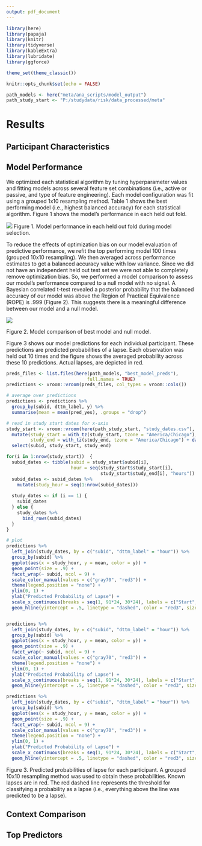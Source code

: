 ---
output: pdf_document
---

```{r setup, include=FALSE}
library(here)
library(papaja)
library(knitr)
library(tidyverse)
library(kableExtra)
library(lubridate)
library(ggforce)

theme_set(theme_classic()) 

knitr::opts_chunk$set(echo = FALSE)

path_models <- here("meta/ana_scripts/model_output")
path_study_start <- "P:/studydata/risk/data_processed/meta"
```


# Results 
## Participant Characteristics



## Model Performance 

We optimized each statistical algorithm by tuning hyperparameter values and fitting models across several feature set combinations (i.e., active or passive, and type of feature engineering). Each model configuration was fit using a grouped 1x10 resampling method. Table 1 shows the best performing model (i.e., highest balanced accuracy) for each statistical algorithm. Figure 1 shows the model's performance in each held out fold. 

![](C:/Users/kpaquette2/analysis_risk1/meta/ana_scripts/figures/ba_hist.png)
Figure 1. Model performance in each held out fold during model selection.   


To reduce the effects of optimization bias on our model evaluation of predictive performance, we refit the top performing model 100 times (grouped 10x10 resampling). We then averaged across performance estimates to get a balanced accuracy value with low variance. Since we did not have an independent held out test set we were not able to completely remove optimization bias. So, we performed a model comparison to assess our model's performance compared to a null model with no signal. A Bayesian correlated t-test revealed a posterior probability that the balanced accuracy of our model was above the Region of Practical Equivalence (ROPE) is .999 (Figure 2). This suggests there is a meaningful difference between our model and a null model.


![](C:/Users/kpaquette2/analysis_risk1/meta/ana_scripts/figures/best_posterior.png)

Figure 2. Model comparison of best model and null model. 

Figure 3 shows our model predictions for each individual participant. These predictions are predicted probabilities of a lapse. Each observation was held out 10 times and the figure shows the averaged probability across these 10 predictions. Actual lapses, are depicted in red.   

```{r fig.height = 60, fig.fullwidth = TRUE}
preds_files <- list.files(here(path_models, "best_model_preds"), 
                              full.names = TRUE)
predictions <- vroom::vroom(preds_files, col_types = vroom::cols())

# average over predictions
predictions <- predictions %>% 
  group_by(subid, dttm_label, y) %>% 
  summarise(mean = mean(pred_yes), .groups = "drop")

# read in study start dates for x-axis
study_start <- vroom::vroom(here(path_study_start, "study_dates.csv"), col_types = vroom::cols()) %>% 
  mutate(study_start = with_tz(study_start, tzone = "America/Chicago"),
         study_end = with_tz(study_end, tzone = "America/Chicago") + days(1)) %>% 
  select(subid, study_start, study_end)

for(i in 1:nrow(study_start))  {
  subid_dates <- tibble(subid = study_start$subid[i],
                        hour = seq(study_start$study_start[i], 
                                   study_start$study_end[i], "hours"))
  subid_dates <- subid_dates %>% 
    mutate(study_hour = seq(1:nrow(subid_dates)))
  
  study_dates <- if (i == 1) {
    subid_dates
  } else {
    study_dates %>% 
      bind_rows(subid_dates)
  }
}

# plot
predictions %>% 
  left_join(study_dates, by = c("subid", "dttm_label" = "hour")) %>% 
  group_by(subid) %>% 
  ggplot(aes(x = study_hour, y = mean, color = y)) +
  geom_point(size = .9) +
  facet_wrap(~ subid, ncol = 9) + 
  scale_color_manual(values = c("gray70", "red3")) +
  theme(legend.position = "none") +
  ylim(0, 1) +
  ylab("Predicted Probability of Lapse") +
  scale_x_continuous(breaks = seq(1, 91*24, 30*24), labels = c("Start", "FU 1", "FU 2", "End")) +
  geom_hline(yintercept = .5, linetype = "dashed", color = "red3", size = .3)


predictions %>% 
  left_join(study_dates, by = c("subid", "dttm_label" = "hour")) %>% 
  group_by(subid) %>% 
  ggplot(aes(x = study_hour, y = mean, color = y)) +
  geom_point(size = .9) +
  facet_wrap(~ subid, ncol = 9) + 
  scale_color_manual(values = c("gray70", "red3")) +
  theme(legend.position = "none") +
  ylim(0, 1) +
  ylab("Predicted Probability of Lapse") +
  scale_x_continuous(breaks = seq(1, 91*24, 30*24), labels = c("Start", "FU 1", "FU 2", "End")) +
  geom_hline(yintercept = .5, linetype = "dashed", color = "red3", size = .3)

predictions %>% 
  left_join(study_dates, by = c("subid", "dttm_label" = "hour")) %>% 
  group_by(subid) %>% 
  ggplot(aes(x = study_hour, y = mean, color = y)) +
  geom_point(size = .9) +
  facet_wrap(~ subid, ncol = 9) + 
  scale_color_manual(values = c("gray70", "red3")) +
  theme(legend.position = "none") +
  ylim(0, 1) +
  ylab("Predicted Probability of Lapse") +
  scale_x_continuous(breaks = seq(1, 91*24, 30*24), labels = c("Start", "FU 1", "FU 2", "End")) +
  geom_hline(yintercept = .5, linetype = "dashed", color = "red3", size = .3)
```


<!-- ![](C:/Users/kpaquette2/analysis_risk1/meta/ana_scripts/figures/pred_plot.png)  -->

Figure 3. Predicted probabilities of lapse for each participant. A grouped 10x10 resampling method was used to obtain these probabilities. Known lapses are in red. The red dashed line represents the threshold for classifying a probability as a lapse (i.e., everything above the line was predicted to be a lapse).  


## Context Comparison


## Top Predictors

